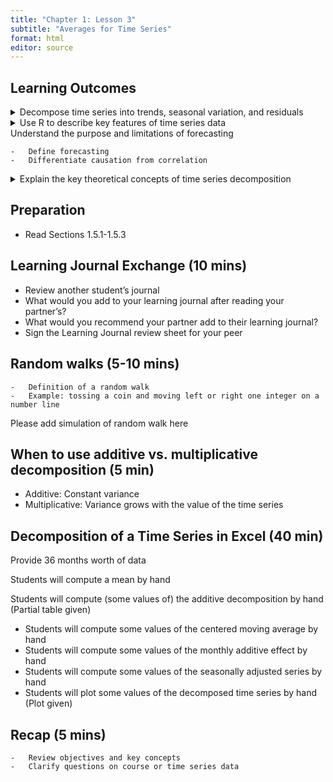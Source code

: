 ```yaml
---
title: "Chapter 1: Lesson 3"
subtitle: "Averages for Time Series"
format: html
editor: source
---
```



## Learning Outcomes

<details>
<summary>Decompose time series into trends, seasonal variation, and residuals</summary>
    -   Describe additive decomposition
    -   Describe multiplicative decomposition
    -   Define moving average of a time series
    -   Estimate trend component using moving averages
    -   Differentiate between deterministic and stochastic trends
</details>
<details>
<summary>Use R to describe key features of time series data</summary>
    -   Import CSV data and convert to tsibble format
</details>
<summary>Understand the purpose and limitations of forecasting</summary>
    -   Define forecasting
    -   Differentiate causation from correlation
</details>
<details>
<summary>Explain the key theoretical concepts of time series decomposition</summary>
    -   Define smoothing
    -   Explain a centered moving average
    -   Explain the differences in additive vs multiplicative estimators of seasonal variation
</details>



## Preparation

-   Read Sections 1.5.1-1.5.3


## Learning Journal Exchange (10 mins)

-   Review another student's journal
-   What would you add to your learning journal after reading your partner's?
-   What would you recommend your partner add to their learning journal?
-   Sign the Learning Journal review sheet for your peer


## Random walks (5-10 mins)

```         
-   Definition of a random walk
-   Example: tossing a coin and moving left or right one integer on a number line
```

::: callout-solution
Please add simulation of random walk here
:::

## When to use additive vs. multiplicative decomposition (5 min)

-   Additive: Constant variance
-   Multiplicative: Variance grows with the value of the time series

## Decomposition of a Time Series in Excel (40 min)

::: callout-caution
Provide 36 months worth of data

Students will compute a mean by hand

Students will compute (some values of) the additive decomposition by hand (Partial table given)

-   Students will compute some values of the centered moving average by hand
-   Students will compute some values of the monthly additive effect by hand
-   Students will compute some values of the seasonally adjusted series by hand
-   Students will plot some values of the decomposed time series by hand (Plot given)
:::

## Recap (5 mins)

```         
-   Review objectives and key concepts
-   Clarify questions on course or time series data
```
